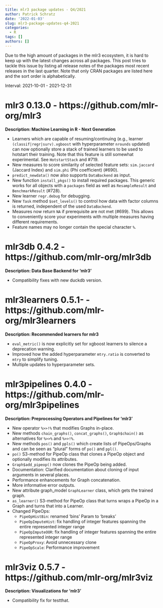 ```yaml
---
title: mlr3 package updates - Q4/2021
author: Patrick Schratz
date: '2022-01-03'
slug: mlr3-package-updates-q4-2021
categories:
  - R
tags: []
authors: []
---
```


Due to the high amount of packages in the mlr3 ecosystem, it is hard to keep up with the latest changes across all packages.
This post tries to tackle this issue by listing all release notes of the packages most recent releases in the last quarter.
Note that only CRAN packages are listed here and the sort order is alphabetically.

Interval: 2021-10-01 - 2021-12-31

# mlr3 0.13.0 - https://github.com/mlr-org/mlr3

**Description: Machine Learning in R - Next Generation**

* Learners which are capable of resuming/continuing (e.g.,
  learner `(classif|regr|surv).xgboost` with hyperparameter `nrounds` updated)
  can now optionally store a stack of trained learners to be used to hotstart
  their training. Note that this feature is still somewhat experimental.
  See `HotstartStack` and #719.
* New measures to score similarity of selected feature sets:
  `sim.jaccard` (Jaccard Index) and `sim.phi` (Phi coefficient) (#690).
* `predict_newdata()` now also supports `DataBackend` as input.
* New function `install_pkgs()` to install required packages. This generic works
  for all objects with a `packages` field as well as `ResampleResult` and
  `BenchmarkResult` (#728).
* New learner `regr.debug` for debugging.
* New `Task` method `$set_levels()` to control how data with factor columns
  is returned, independent of the used `DataBackend`.
* Measures now return `NA` if prerequisite are not met (#699).
  This allows to conveniently score your experiments with  multiple measures
  having different requirements.
* Feature names may no longer contain the special character `%`.


# mlr3db 0.4.2 - https://github.com/mlr-org/mlr3db

**Description: Data Base Backend for 'mlr3'**

- Compatibility fixes with new duckdb version.


# mlr3learners 0.5.1- - https://github.com/mlr-org/mlr3learners

**Description: Recommended learners for mlr3**

- `eval_metric()` is now explicitly set for xgboost learners to silence a
  deprecation warning.
- Improved how the added hyperparameter `mtry.ratio` is converted to `mtry` to
  simplify tuning.
- Multiple updates to hyperparameter sets.


# mlr3pipelines 0.4.0 - https://github.com/mlr-org/mlr3pipelines

**Description: Preprocessing Operators and Pipelines for 'mlr3'**

* New operator `%>>!%` that modifies Graphs in-place.
* New methods `chain_graphs()`, `concat_graphs()`, `Graph$chain()` as alternatives for `%>>%` and `%>>!%`.
* New methods `pos()` and `ppls()` which create lists of PipeOps/Graphs and can be seen as "plural" forms of `po()` and `ppl()`.
* `po()` S3-method for PipeOp class that clones a PipeOp object and optionally modifies its attributes.
* `Graph$add_pipeop()` now clones the PipeOp being added.
* Documentation: Clarified documentation about cloning of input arguments in several places.
* Performance enhancements for Graph concatenation.
* More informative error outputs.
* New attribute graph_model `GraphLearner` class, which gets the trained graph.
* `as_learner()` S3-method for PipeOp class that turns wraps a PipeOp in a Graph and turns that into a Learner.
* Changed PipeOps:
  - `PipeOpHistBin`: renamed 'bins' Param to 'breaks'
  - `PipeOpImputeHist`: fix handling of integer features spanning the entire represented integer range
  - `PipeOpImputeOOR`: fix handling of integer features spanning the entire represented integer range
  - `PipeOpProxy`: Avoid unnecessary clone
  - `PipeOpScale`: Performance improvement

# mlr3viz 0.5.7 - https://github.com/mlr-org/mlr3viz

**Description: Visualizations for 'mlr3'**

- Compatibility fix for testthat.

